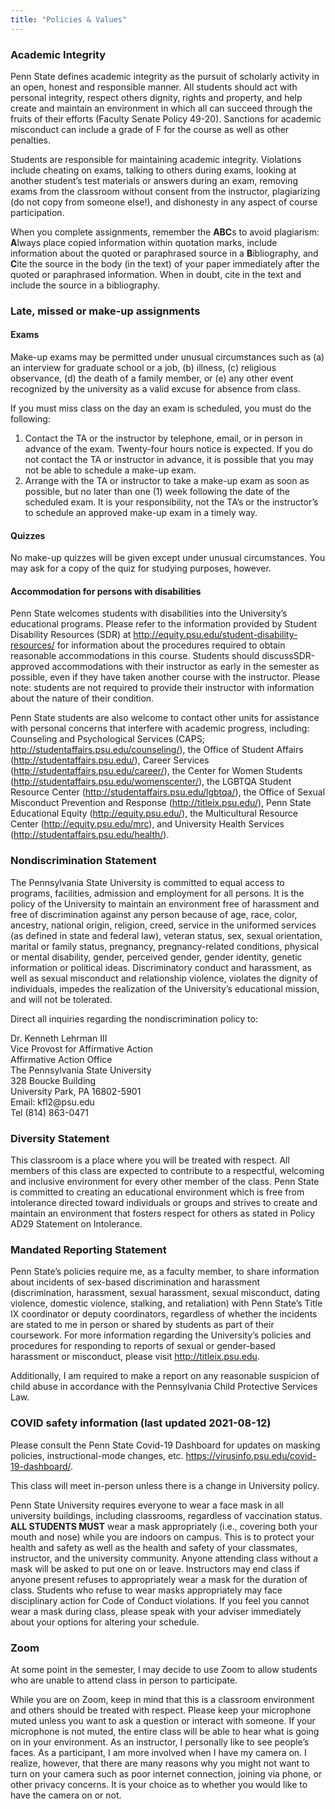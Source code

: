```yaml
---
title: "Policies & Values"
---
```


### Academic Integrity

Penn State defines academic integrity as the pursuit of scholarly activity in an open, honest and responsible manner. All students should act with personal integrity, respect others dignity, rights and property, and help create and maintain an environment in which all can succeed through the fruits of their efforts (Faculty Senate Policy 49-20). Sanctions for academic misconduct can include a grade of F for the course as well as other penalties.

Students are responsible for maintaining academic integrity.  Violations include cheating on exams, talking to others during exams, looking at another student's test materials or answers during an exam, removing exams from the classroom without consent from the instructor, plagiarizing (do not copy from someone else!), and dishonesty in any aspect of course participation.

When you complete assignments, remember the **ABC**s to avoid plagiarism: **A**lways place copied information within quotation marks, include information about the quoted or paraphrased source in a **B**ibliography, and **C**ite the source in the body (in the text) of your paper immediately after the quoted or paraphrased information. When in doubt, cite in the text and include the source in a bibliography.

### Late, missed or make-up assignments

#### Exams

Make-up exams may be permitted under unusual circumstances such as (a) an interview for graduate school or a job, (b) illness, (c) religious observance, (d) the death of a family member, or (e) any other event recognized by the university as a valid excuse for absence from class.

If you must miss class on the day an exam is scheduled, you must do the following:

1. Contact the TA or the instructor by telephone, email, or in person in advance of the exam. Twenty-four hours notice is expected. If you do not contact the TA or instructor in advance, it is possible that you may not be able to schedule a make-up exam.
2. Arrange with the TA or instructor to take a make-up exam as soon as possible, but no later than one (1) week following the date of the scheduled exam. It is your responsibility, not the TA's or the instructor's to schedule an approved make-up exam in a timely way.

#### Quizzes

No make-up quizzes will be given except under unusual circumstances. You may ask for a copy of the quiz for studying purposes, however.

#### Accommodation for persons with disabilities

Penn State welcomes students with disabilities into the University's educational programs. Please refer to the information provided by Student Disability Resources (SDR) at <http://equity.psu.edu/student-disability-resources/> for information about the procedures required to obtain reasonable accommodations in this course. Students should discussSDR-approved accommodations with their instructor as early in the semester as possible, even if they have taken another course with the instructor. Please note: students are not required to provide their instructor with information about the nature of their condition.
 
Penn State students are also welcome to contact other units for assistance with personal concerns that interfere with academic progress, including: Counseling and Psychological Services (CAPS; <http://studentaffairs.psu.edu/counseling/>), the Office of Student Affairs (<http://studentaffairs.psu.edu/>), Career Services (<http://studentaffairs.psu.edu/career/>), the Center for Women Students (<http://studentaffairs.psu.edu/womenscenter/>), the LGBTQA Student Resource Center (<http://studentaffairs.psu.edu/lgbtqa/>), the Office of Sexual Misconduct
Prevention and Response (<http://titleix.psu.edu/>), Penn State Educational Equity (<http://equity.psu.edu/>), the Multicultural Resource Center (<http://equity.psu.edu/mrc>), and University 
Health Services (<http://studentaffairs.psu.edu/health/>).

### Nondiscrimination Statement

The Pennsylvania State University is committed to equal access to programs, facilities, admission and employment for all persons. It is the policy of the University to maintain an environment free of harassment and free of discrimination against any person because of age, race, color, ancestry, national origin, religion, creed, service in the uniformed services (as defined in state and federal law), veteran status, sex, sexual orientation, marital or family status, pregnancy, pregnancy-related conditions, physical or mental disability, gender, perceived gender, gender identity, genetic information or political ideas.  Discriminatory conduct and harassment, as well as sexual misconduct and relationship violence, violates the dignity of individuals, impedes the realization of the University's educational mission, and will not be tolerated.
 
Direct all inquiries regarding the nondiscrimination policy to:
 
Dr. Kenneth Lehrman III</br>
Vice Provost for Affirmative Action</br>
Affirmative Action Office</br>
The Pennsylvania State University</br>
328 Boucke Building</br>
University Park, PA 16802-5901</br>
Email: kfl2@psu.edu</br>
Tel (814) 863-0471

### Diversity Statement

This classroom is a place where you will be treated with respect. All members of this class are expected to contribute to a respectful, welcoming and inclusive environment for every other member of the class.  Penn State is committed to creating an educational environment which is free from intolerance directed toward individuals or groups and strives to create and maintain an environment that fosters respect for others as stated in Policy AD29 Statement on Intolerance.
 
### Mandated Reporting Statement

Penn State's policies require me, as a faculty member, to share information about incidents of sex-based discrimination and harassment (discrimination, harassment, sexual harassment, sexual misconduct, dating violence, domestic violence, stalking, and retaliation) with Penn State's Title IX coordinator or deputy coordinators, regardless of whether the incidents are stated to me in person or shared by students as part of their coursework. For more information regarding the University's policies and procedures for responding to reports of sexual or gender-based harassment or misconduct, please visit <http://titleix.psu.edu>.
 
Additionally, I am required to make a report on any reasonable suspicion of child abuse in accordance with the Pennsylvania Child Protective Services Law.

### COVID safety information (last updated 2021-08-12)

Please consult the Penn State Covid-19 Dashboard for updates on masking policies, instructional-mode changes, etc. <https://virusinfo.psu.edu/covid-19-dashboard/>.

This class will meet in-person unless there is a change in University policy.

Penn State University requires everyone to wear a face mask in all university buildings, including classrooms, regardless of vaccination status. **ALL STUDENTS MUST** wear a mask appropriately (i.e., covering both your mouth and nose) while you are indoors on campus.  This is to protect your health and safety as well as the health and safety of your classmates, instructor, and the university community. Anyone attending class without a mask will be asked to put one on or leave. Instructors may end class if anyone present refuses to appropriately wear a mask for the duration of class. Students who refuse to wear masks appropriately may face disciplinary action for Code of Conduct violations.  If you feel you cannot wear a mask during class, please speak with your adviser immediately about your options for altering your schedule.

### Zoom
	
At some point in the semester, I may decide to use Zoom to allow students who are unable to attend class in person to participate.

While you are on Zoom, keep in mind that this is a classroom environment and others should be treated with respect. 
Please keep your microphone muted unless you want to ask a question or interact with someone. 
If your microphone is not muted, the entire class will be able to hear what is going on in your environment. 
As an instructor, I personally like to see people’s faces. 
As a participant, I am more involved when I have my camera on. 
I realize, however, that there are many reasons why you might not want to turn on your camera such as poor internet connection, joining via phone, or other privacy concerns. 
It is your choice as to whether you would like to have the camera on or not.